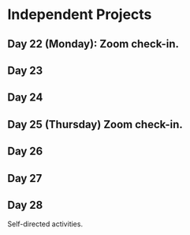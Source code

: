 # Independent Projects {#two}

## Day 22 (Monday): Zoom check-in.

## Day 23

## Day 24

## Day 25 (Thursday) Zoom check-in.

## Day 26

## Day 27

## Day 28

Self-directed activities.
